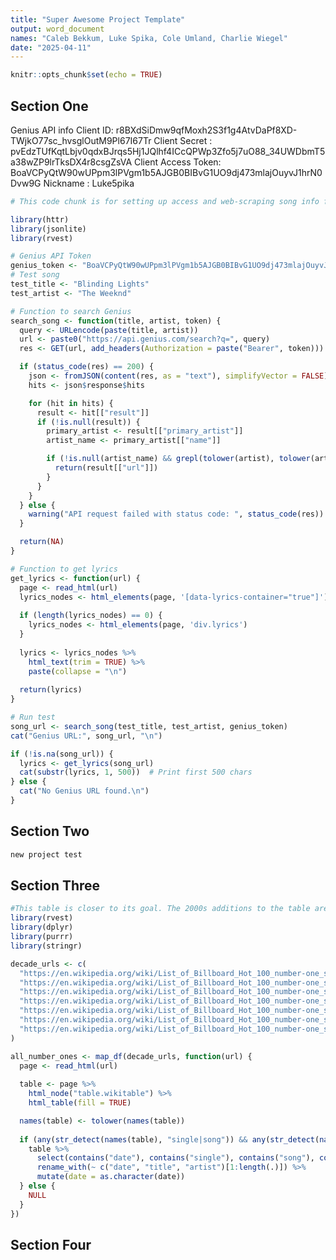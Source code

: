 ```yaml
---
title: "Super Awesome Project Template"
output: word_document
names: "Caleb Bekkum, Luke Spika, Cole Umland, Charlie Wiegel"
date: "2025-04-11"
---
```


```r
knitr::opts_chunk$set(echo = TRUE)
```

## Section One
Genius API info 
Client ID: r8BXdSiDmw9qfMoxh2S3f1g4AtvDaPf8XD-TWjkO77sc_hvsglOutM9Pl67I67Tr
Client Secret : pvEdzTUfKqtLbjv0qdxBJrqs5Hj1JQlhf4ICcQPWp3Zfo5j7uO88_34UWDbmT5a38wZP9lrTksDX4r8csgZsVA
Client Access Token: BoaVCPyQtW90wUPpm3lPVgm1b5AJGB0BIBvG1UO9dj473mlajOuyvJ1hrN0Dvw9G
Nickname : Luke5pika

```r

# This code chunk is for setting up access and web-scraping song info from the Spotify API

library(httr)
library(jsonlite)
library(rvest)

# Genius API Token
genius_token <- "BoaVCPyQtW90wUPpm3lPVgm1b5AJGB0BIBvG1UO9dj473mlajOuyvJ1hrN0Dvw9G" 
# Test song
test_title <- "Blinding Lights"
test_artist <- "The Weeknd"

# Function to search Genius
search_song <- function(title, artist, token) {
  query <- URLencode(paste(title, artist))
  url <- paste0("https://api.genius.com/search?q=", query)
  res <- GET(url, add_headers(Authorization = paste("Bearer", token)))

  if (status_code(res) == 200) {
    json <- fromJSON(content(res, as = "text"), simplifyVector = FALSE)
    hits <- json$response$hits

    for (hit in hits) {
      result <- hit[["result"]]
      if (!is.null(result)) {
        primary_artist <- result[["primary_artist"]]
        artist_name <- primary_artist[["name"]]

        if (!is.null(artist_name) && grepl(tolower(artist), tolower(artist_name))) {
          return(result[["url"]])
        }
      }
    }
  } else {
    warning("API request failed with status code: ", status_code(res))
  }

  return(NA)
}

# Function to get lyrics
get_lyrics <- function(url) {
  page <- read_html(url)
  lyrics_nodes <- html_elements(page, '[data-lyrics-container="true"]')
  
  if (length(lyrics_nodes) == 0) {
    lyrics_nodes <- html_elements(page, 'div.lyrics')
  }
  
  lyrics <- lyrics_nodes %>% 
    html_text(trim = TRUE) %>% 
    paste(collapse = "\n")
  
  return(lyrics)
}

# Run test
song_url <- search_song(test_title, test_artist, genius_token)
cat("Genius URL:", song_url, "\n")

if (!is.na(song_url)) {
  lyrics <- get_lyrics(song_url)
  cat(substr(lyrics, 1, 500))  # Print first 500 chars
} else {
  cat("No Genius URL found.\n")
}
```

## Section Two

```r
new project test
```

## Section Three

```r

#This table is closer to its goal. The 2000s additions to the table are off and still trying to remove the rows with repeating values (ones displaying years)
library(rvest)
library(dplyr)
library(purrr)
library(stringr)

decade_urls <- c(
  "https://en.wikipedia.org/wiki/List_of_Billboard_Hot_100_number-one_singles_from_1958_to_1969",
  "https://en.wikipedia.org/wiki/List_of_Billboard_Hot_100_number-one_singles_of_the_1970s",
  "https://en.wikipedia.org/wiki/List_of_Billboard_Hot_100_number-one_singles_of_the_1980s",
  "https://en.wikipedia.org/wiki/List_of_Billboard_Hot_100_number-one_singles_of_the_1990s",
  "https://en.wikipedia.org/wiki/List_of_Billboard_Hot_100_number-one_singles_of_the_2000s",
  "https://en.wikipedia.org/wiki/List_of_Billboard_Hot_100_number-one_singles_of_the_2010s",
  "https://en.wikipedia.org/wiki/List_of_Billboard_Hot_100_number-one_singles_of_the_2020s"
)

all_number_ones <- map_df(decade_urls, function(url) {
  page <- read_html(url)
  
  table <- page %>%
    html_node("table.wikitable") %>%
    html_table(fill = TRUE)

  names(table) <- tolower(names(table))
  
  if (any(str_detect(names(table), "single|song")) && any(str_detect(names(table), "artist"))) {
    table %>%
      select(contains("date"), contains("single"), contains("song"), contains("artist")) %>%
      rename_with(~ c("date", "title", "artist")[1:length(.)]) %>%
      mutate(date = as.character(date))
  } else {
    NULL
  }
})
```

## Section Four 

```r

```
